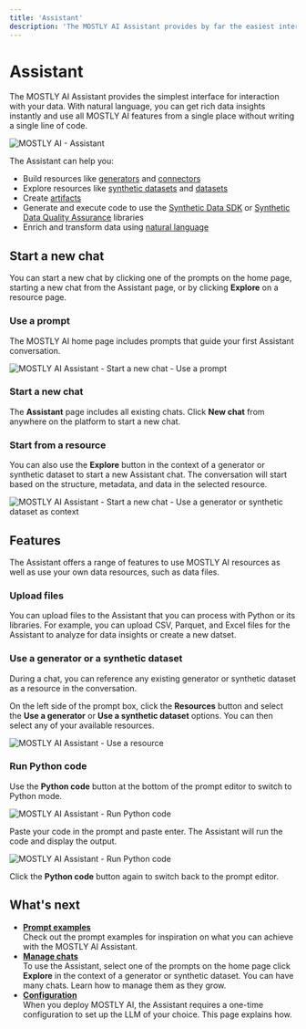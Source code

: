 ```yaml
---
title: 'Assistant'
description: 'The MOSTLY AI Assistant provides by far the easiest interaction you can have about your data. With natural language, you can get rich data insights instantly and use all MOSTLY AI features from a single place without writing a single line of code.'
---
```



# Assistant

The MOSTLY AI Assistant provides the simplest interface for interaction with your data. With natural language, you can get rich data insights instantly and use all MOSTLY AI features from a single place without writing a single line of code.

<Image src="/docimages/assistant/chat-assistant.webp" alt="MOSTLY AI - Assistant" width={800} height={400} />

The Assistant can help you:

- Build resources like [generators](../generators) and [connectors](../connectors)
- Explore resources like [synthetic datasets](../synthetic-datasets) and [datasets](../datasets)
- Create [artifacts](./artifacts)
- Generate and execute code to use the [Synthetic Data SDK](https://github.com/mostly-ai/mostlyai) or [Synthetic Data Quality Assurance](https://github.com/mostly-ai/mostlyai-qa) libraries
- Enrich and transform data using [natural language](./prompt-examples)

## Start a new chat

You can start a new chat by clicking one of the prompts on the home page, starting a new chat from the Assistant page, or by clicking **Explore** on a resource page.

### Use a prompt

The MOSTLY AI home page includes prompts that guide your first Assistant conversation.

<Image src="/docimages/assistant/assistant-start-chat-01-use-a-prompt.webp" alt="MOSTLY AI Assistant - Start a new chat - Use a prompt" width={800} height={400} />

### Start a new chat

The **Assistant** page includes all existing chats. Click **New chat** from anywhere on the platform to start a new chat.

### Start from a resource

You can also use the **Explore** button in the context of a generator or synthetic dataset to start a new Assistant chat. The conversation will start based on the structure, metadata, and data in the selected resource.

<Image src="/docimages/assistant/assistant-start-chat-03-click-explore.webp" alt="MOSTLY AI Assistant - Start a new chat - Use a generator or synthetic dataset as context" width={800} height={400} />

## Features

The Assistant offers a range of features to use MOSTLY AI resources as well as use your own data resources, such as data files.

### Upload files

You can upload files to the Assistant that you can process with Python or its libraries. For example, you can upload CSV, Parquet, and Excel files for the Assistant to analyze for data insights or create a new datset.

### Use a generator or a synthetic dataset

During a chat, you can reference any existing generator or synthetic dataset as a resource in the conversation.

On the left side of the prompt box, click the **Resources** button and select the **Use a generator** or **Use a synthetic dataset** options. You can then select any of your available resources.

<Image src="/docimages/assistant/assistant-feature-use-resource.webp" alt="MOSTLY AI Assistant - Use a resource" width={800} height={400} />

### Run Python code

Use the **Python code** button at the bottom of the prompt editor to switch to Python mode.

<Image src="/docimages/assistant/assistant-feature-run-python-code-01.webp" alt="MOSTLY AI Assistant - Run Python code" width={800} height={400} />

Paste your code in the prompt and paste enter. The Assistant will run the code and display the output.

<Image src="/docimages/assistant/assistant-feature-run-python-code-02.webp" alt="MOSTLY AI Assistant - Run Python code" width={800} height={400} />

Click the **Python code** button again to switch back to the prompt editor.

## What's next

- [**Prompt examples**](assistant/prompt-examples)<br />Check out the prompt examples for inspiration on what you can achieve with the MOSTLY AI Assistant.
- [**Manage chats**](assistant/manage-chats)<br />To use the Assistant, select one of the prompts on the home page click **Explore** in the context of a generator or synthetic dataset. You can have many chats. Learn how to manage them as they grow.
- [**Configuration**](assistant/configuration)<br />When you deploy MOSTLY AI, the Assistant requires a one-time configuration to set up the LLM of your choice. This page explains how.
